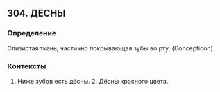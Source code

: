 ## 304. ДЁСНЫ
### Определение
Слизистая ткань, частично покрывающая зубы во рту. (Concepticon)

### Контексты
1. Ниже зубов есть дёсны. 2. Дёсны красного цвета.

